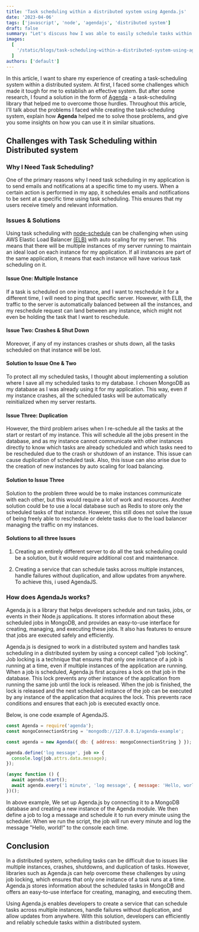 ```yaml
---
title: 'Task scheduling within a distributed system using Agenda.js'
date: '2023-04-06'
tags: ['javascript', 'node', 'agendajs', 'distributed system']
draft: false
summary: "Let's discuss how I was able to easily schedule tasks within a distributed system using Agenda.js"
images:
  [
    '/static/blogs/task-scheduling-within-a-distributed-system-using-agendajs.png',
  ]
authors: ['default']
---
```


In this article, I want to share my experience of creating a task-scheduling system within a
distributed system. At first, I faced some challenges which made it tough for me to establish
an effective system. But after some research, I found a solution in the form of [Agenda](https://github.com/agenda/agenda)
\- a task-scheduling library that helped me to overcome those hurdles. Throughout this article,
I'll talk about the problems I faced while creating the task-scheduling system, explain how
**Agenda** helped me to solve those problems, and give you some insights on how you can use it
in similar situations.

## Challenges with Task Scheduling within Distributed system

### Why I Need Task Scheduling?

One of the primary reasons why I need task scheduling in my application is to send emails and notifications
at a specific time to my users. When a certain action is performed in my app, it schedules emails and notifications
to be sent at a specific time using task scheduling. This ensures that my users receive timely and relevant information.

### Issues & Solutions

Using task scheduling with [node-schedule](https://www.npmjs.com/package/node-schedule) can be challenging
when using AWS Elastic Load Balancer [(ELB)](https://aws.amazon.com/elasticloadbalancing/) with auto scaling for my server.
This means that there will be multiple instances of my server running to maintain an ideal load on each instance for my
application. If all instances are part of the same application, it means that each instance will have various task scheduling on it.

#### Issue One: Multiple Instance

If a task is scheduled on one instance, and I want to reschedule it for a different time, I will need to ping that specific server.
However, with ELB, the traffic to the server is automatically balanced between all the instances, and my reschedule request can
land between any instance, which might not even be holding the task that I want to reschedule.

#### Issue Two: Crashes & Shut Down

Moreover, if any of my instances crashes or shuts down, all the tasks scheduled on that instance will be lost.

#### Solution to Issue One & Two

To protect all my scheduled tasks, I thought about implementing a solution where I save all my scheduled tasks to my database.
I chosen MongoDB as my database as I was already using it for my application. This way, even if my instance crashes,
all the scheduled tasks will be automatically reinitialized when my server restarts.

#### Issue Three: Duplication

However, the third problem arises when I re-schedule all the tasks at the start or restart of my instance.
This will schedule all the jobs present in the database, and as my instance cannot communicate with other instances
directly to know which tasks are already scheduled and which tasks need to be rescheduled due to the crash or
shutdown of an instance. This issue can cause duplication of scheduled task. Also, this issue can also arise due
to the creation of new instances by auto scaling for load balancing.

#### Solution to Issue Three

Solution to the problem three would be to make instances communicate with each other,
but this would require a lot of work and resources. Another solution could be to use a local database such as Redis
to store only the scheduled tasks of that instance. However, this still does not solve the issue of being freely able
to reschedule or delete tasks due to the load balancer managing the traffic on my instances.

#### Solutions to all three Issues

1. Creating an entirely different server to do all the task scheduling could be a solution,
   but it would require additional cost and maintenance.

2. Creating a service that can schedule tasks across multiple instances, handle failures without duplication, and allow updates from anywhere. To achieve this, i used AgendaJS.

### How does AgendaJs works?

Agenda.js is a library that helps developers schedule and run tasks, jobs, or events in their Node.js applications.
It stores information about these scheduled jobs in MongoDB, and provides an easy-to-use interface for creating, managing,
and executing these jobs. It also has features to ensure that jobs are executed safely and efficiently.

Agenda.js is designed to work in a distributed system and handles task scheduling in a distributed system by using a concept
called "job locking". Job locking is a technique that ensures that only one instance of a job is running at a time, even if
multiple instances of the application are running. When a job is scheduled, Agenda.js first acquires a lock on that job in
the database. This lock prevents any other instance of the application from running the same job until the lock is released.
When the job is finished, the lock is released and the next scheduled instance of the job can be executed by any instance of
the application that acquires the lock. This prevents race conditions and ensures that each job is executed exactly once.

Below, is one code example of AgendaJS.

```javascript
const Agenda = require('agenda');
const mongoConnectionString = 'mongodb://127.0.0.1/agenda-example';

const agenda = new Agenda({ db: { address: mongoConnectionString } });

agenda.define('log message', job => {
  console.log(job.attrs.data.message);
});

(async function () {
  await agenda.start();
  await agenda.every('1 minute', 'log message', { message: 'Hello, world!' });
})();
```

In above example, We set up Agenda.js by connecting it to a MongoDB database and creating a new instance of the Agenda module.
We then define a job to log a message and schedule it to run every minute using the scheduler. When we run the script, the job
will run every minute and log the message "Hello, world!" to the console each time.

## Conclusion

In a distributed system, scheduling tasks can be difficult due to issues like multiple instances, crashes, shutdowns, and
duplication of tasks. However, libraries such as Agenda.js can help overcome these challenges by using job locking, which
ensures that only one instance of a task runs at a time. Agenda.js stores information about the scheduled tasks in MongoDB
and offers an easy-to-use interface for creating, managing, and executing them.

Using Agenda.js enables developers to create a service that can schedule tasks across multiple instances, handle failures
without duplication, and allow updates from anywhere. With this solution, developers can efficiently and reliably schedule
tasks within a distributed system.
